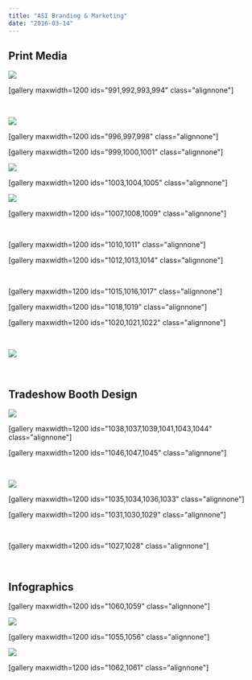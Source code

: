 ```yaml
---
title: "ASI Branding & Marketing"
date: "2016-03-14"
---
```



## Print Media

![](https://bradford.digital/bradford-digital/wp-content/uploads/ASI-Print-Media_1.jpg)

\[gallery maxwidth=1200 ids="991,992,993,994" class="alignnone"\]

 

![](https://bradford.digital/bradford-digital/wp-content/uploads/ASI-Print-Media_7.jpg)

\[gallery maxwidth=1200 ids="996,997,998" class="alignnone"\]

\[gallery maxwidth=1200 ids="999,1000,1001" class="alignnone"\]

![](https://bradford.digital/bradford-digital/wp-content/uploads/ASI-Print-Media_15.jpg)

\[gallery maxwidth=1200 ids="1003,1004,1005" class="alignnone"\]

![](https://bradford.digital/bradford-digital/wp-content/uploads/ASI-Print-Media_19.jpg)

\[gallery maxwidth=1200 ids="1007,1008,1009" class="alignnone"\]

 

\[gallery maxwidth=1200 ids="1010,1011" class="alignnone"\]

\[gallery maxwidth=1200 ids="1012,1013,1014" class="alignnone"\]

 

\[gallery maxwidth=1200 ids="1015,1016,1017" class="alignnone"\]

\[gallery maxwidth=1200 ids="1018,1019" class="alignnone"\]

\[gallery maxwidth=1200 ids="1020,1021,1022" class="alignnone"\]

 

![](https://bradford.digital/bradford-digital/wp-content/uploads/ASI-Print-Media_36.jpg)

 

## Tradeshow Booth Design

![](https://bradford.digital/bradford-digital/wp-content/uploads/ASI-Tradeshow_MINExpo-Booth-Renders-1.png)

\[gallery maxwidth=1200 ids="1038,1037,1039,1041,1043,1044" class="alignnone"\]

\[gallery maxwidth=1200 ids="1046,1047,1045" class="alignnone"\]

 

![](https://bradford.digital/bradford-digital/wp-content/uploads/ASI-Tradeshow_AUVSI-Booth-Render-1.png)

\[gallery maxwidth=1200 ids="1035,1034,1036,1033" class="alignnone"\]

\[gallery maxwidth=1200 ids="1031,1030,1029" class="alignnone"\]

 

\[gallery maxwidth=1200 ids="1027,1028" class="alignnone"\]

 

## Infographics

\[gallery maxwidth=1200 ids="1060,1059" class="alignnone"\]

![](https://bradford.digital/bradford-digital/wp-content/uploads/ASI-Infograph_Mine-Haul-Truck-Lidar-Cropped.jpg)

\[gallery maxwidth=1200 ids="1055,1056" class="alignnone"\]

![](https://bradford.digital/bradford-digital/wp-content/uploads/ASI-Infograph_Mine-Mobius.jpg)

\[gallery maxwidth=1200 ids="1062,1061" class="alignnone"\]
